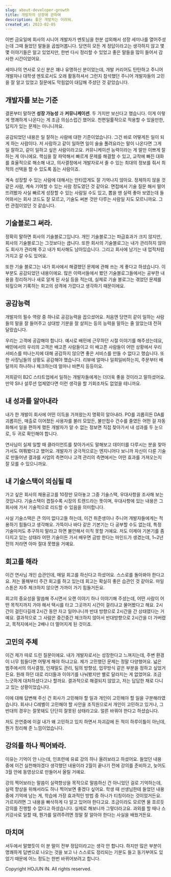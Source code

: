 ```yaml
---
slug: about-developer-growth
title: 개발자의 성장에 관하여
description: 좋은 개발자는 어려워.
created_at: 2023-02-05
---
```


이번 금요일에 회사의 시니어 개발자가 멘토님을 한분 섭외해서 성장 세미나를 열어주셨는데 그때 들었던 말들을 곱씹어봅니다. 당연히 모든 게
정답이라고는 생각하지 않고 몇몇 이야기들은 알고 있었지만, 한번 다시 정리할 수 있었고 좋은 말들을 많이 들어서 감사한 시간이었어요.

세미나의 연사로 오신 분은 꽤나 유명하신 분이었는데, 개발 커리어도 탄탄하고 주니어 개발자나 대학생 멘토로서도 오래 활동하셔서 그런지
참석했던 주니어 개발자들의 고민을 잘 알고 있었고 질문에도 막힘없이 대답해 주셨던 것 같았습니다.

## 개발자를 보는 기준

결론부터 말하면 **성장 가능성** 과 **커뮤니케이션**. 두 가지만 보신다고 했습니다. 이게 이렇게 명쾌하게 나온다는 게 조금 의심스럽긴
했어요. 천편일률적으로 적용할 수 있을만한, 답지가 있는 문제는 아니니까요.

공감되었던 내용은 일 잘하는 사람에 대한 기준이었습니다. 그건 바로 어떻게든 일이 되게 하는 사람이다. 저 사람하고 같이 일하면 일이 술술
풀려요라는 말이 나온다면 그게 일 잘하고, 같이 일하고 싶은 사람이라고요. 커뮤니케이션 능력이라는 게 말만 이쁘게 잘하는 게 아니에요.
핵심을 잘 파악해서 빠르게 문제를 해결할 수 있고, 교착에 빠진 대화를 효율적으로 해소해 내고, 의사결정에서 개발자로서 줄 수 있는 최대의
정보를 줘서 최적의 선택을 할 수 있도록 돕는 사람이죠.

계속 성장할 수 있는 사람에 대해서는 안타깝게도 잘 기억나지 않아요. 정체하지 않을 것 같은 사람, 계속 기여할 수 있는 사람 정도였던 것
같아요. 면접에서 기술 질문 해서 떨어뜨려봤자 사실 빠르게 성장할 수 있는 사람일 수도 있고, 뽑을 땐 실력 좋아 보였는데 들어와서는 회사
코드도 잘 모르고, 기술도 써본 것만 다루는 사람일 지도 모르니까요. 그런 관점이었던 것 같습니다.

## 기술블로그 써라.

정확히 말하면 회사의 기술블로그입니다. 개인 기술블로그는 파급효과가 크지 않지만, 회사의 기술블로그는 그것보다는 큽니다. 또한 회사의
기술블로그는 내가 관리하지 않아도 회사가 관리해 주고 내가 퇴사해도 남아있습니다. 그리고 회사에 남기는 내 업적처럼 가지고 갈 수도 있어요.

또한 기술 블로그는 내가 회사에서 해결했던 문제에 관해 쓰는 게 좋다고 하셨습니다. 이 부분도 공감되었던 내용이에요. 많은 이력서들에서 봤던
기술블로그들에서는 공부한 내용을 정리하거나 새로 알게 된 사실 등을 적는데, 실제로 기술 블로그는 겪었던 문제를 되짚으며 기록하는 회고의
성격에 가깝다고 생각하기 때문이에요.

## 공감능력

개발자의 필수 역량 중 하나로 공감능력을 꼽으셨어요. 처음엔 당연히 같이 일하는 사람들의 말을 잘 들어주고 상대방 기분을 잘 살피는 등의
능력을 말하는 줄 알았는데 전혀 달랐습니다.

우리는 고객에 공감해야 합니다. 예시로 배민에 근무하던 시절 이야기를 해주셨는데요, 배민에서의 우리의 고객은 배고픈 사람들이고 이 배고픈
사람들이 어떤 상황에서 우리 서비스를 떠나는지에 대해 공감하지 않으면 좋은 서비스를 만들 수 없다고 했습니다. 또한 사장님들의 상황도
공감해야 했습니다. 리뷰에 얼마나 일희일비하는지, 주문부터 배달까지 하나하나 체크하는데 얼마나 바쁜지 등등이요.

저희같이 B2C 스타트업에서 일하는 개발자들에게는 더더욱 좋을 것이라고 말하셨어요. 만약 SI나 설루션 업체였다면 이런 생각을 할 기회조차도
없었을 테니까요.

## 내 성과를 알아내라

내가 한 개발이 회사에 어떤 이득을 가져왔는지 명확히 알아내라. PO를 괴롭히든 DA를 괴롭히든, 매출로 이어졌든 사용자를 불러 모았든,
불만접수 건수를 줄였든 어떤 걸 자동화해서 일을 편하게 했든 개발자가 알 수 없는 정보면 직접 찾아가서 내 성과를 두 눈으로, 두 귀로
확인해야 합니다.

연사님이 실제 일할 때 클라이언트를 찾아가서도 말해보고 데이터를 다루시는 분을 찾아가서도 여쭤봤다고 했어요. 개발자가 궁극적으로는 엔지니어다
보니까 자신이 다룬 기술로 만들어낸 결과를 사업의 측면이나 고객 관리의 측면에서는 어떤 효과를 가져오는지 잘 모를 수 있으니까요.

## 내 기술스택이 의심될 때

가고 싶은 회사의 채용공고를 10장만 모아놓고 그중 기술스택, 우대사항을 조사해 보는 것입니다. 기술스택이 겹칠수록 시장의 트렌드라는
뜻이며, 우대사항에 있는 내용은 그 회사에 가서 기술적으로 리드할 수 있음을 의미합니다.

사실 기술스택은 큰 의미 없다고들 하는데, 이건 취준생이나 주니어 개발자들에게는 적용하기 힘들다고 생각해요. 가뜩이나 바다 같은 기본기는 다
공부할 수도 없는데, 특정 기술마저도 추구하지 말라고 하면 불안해서 이직 못할 거예요. 저도 이제야 기본기를 좀 다지고 있는 상태라 어떤
기술이든 가서 배우면 금방 한다는 마인드가 생겼는데, 1~2년 전의 저라면 아마 절대 못했을 거예요.

## 회고를 해라

이건 연사님 개인 습관인데, 매일 회고를 하신다고 하셨어요. 스스로를 돌아봐야 한다고요. 저는 올해부터 주간 회고를 하고 있는데 회고는
확실히 좋은 습관인 것 같아요. 마일스톤은 자주 체크하지 않으면 가까이 가기 힘들거든요.

회고의 중요성을 말씀해 주시면서 오랜 이야기 하나 이야기해 주셨는데, 어떤 사람이 어떤 목적지까지 가야 해서 택시를 타고 그곳까지 시간이
걸리냐고 물어봤다고 해요. 2시간이 걸린다길래 2시간 동안 자고 일어나니까 반대 방향으로 2시간을 간 상태였다는 거예요. 결과적으로 그
사람은 중간중간 체크하지 않아서 반대방향으로 2시간을 더 가버렸고, 목적지에서는 2배나 더 멀어지게 된 것이죠.

## 고민의 주체

이건 제가 따로 드린 질문이에요. 내가 개발자로서는 성장한다고 느껴지는데, 주변 환경이 너무 힘들다면 어떻게 해야 하냐고요. 제가 고민했던
문제는 정말 다양했어요. 넓은 범주에서의 의사결정, 인재밀도 관리, 팀의 방향성, 업무방식 같은 부분을 정하고 싶었거든요. 원래 하던 대로
리더들과 이야기를 나눠봤지만 별로 달라지는 게 없었어요. 조금 느긋하게 대처하셨다고나 할까요. 결과적으로 해결되지 않았고, 저는 답답한 채로
다니고 있는 상황이었습니다.

이에 대해 답변해 주신 건 회사가 고민해야 할 일과 개인이 고민해야 할 일을 구분해라였습니다. 회사나 C레벨이 고민해야 할 사안을
조직원으로서 개인이 고민하고 있거나, 그 반대의 경우는 잘못돼도 단단히 잘못된 상태라고요. 얼른 바꿔야 한다고 하셨습니다.

저도 은연중에 이걸 내가 왜 고민하고 있지 하면서 자괴감에 든 적이 하루이틀이 아닌데, 뭔가 정리해 준 느낌이었습니다.

## 강의를 하나 찍어봐라.

이유는 기억이 안 나는데, 인프런에 유료 강의 하나 올려보라고 하셨어요. 들었던 내용 중에 이건 실천해야겠다 생각했던 내용이라 2월이 끝나기
전에 강의를 준비하고, 늦어도 3월 안에 동영상으로 만들어서 올릴 거예요.

강의 찍어보라는 말씀이 실력향상을 목적으로 말씀하신 건 아니었던 걸로 기억하는데, 실력 향상을 위해서라도 하나 찍어보면 좋겠다 싶어요. 학생
때 선생님한테 들었던 내용 중에 기억에 남는 게, 학습에 가장 효과적인 방법 중 하나가 티칭이라는 것이었거든요. 가르치려면 그 내용을
빠삭하게 다 알고 있어야 한다고요. 조금이라도 모르면 물 흐르듯 강의를 진행할 수 없다고 하셨습니다. 실제로 해보니까 그렇더라고요. 과외를
할 때나 스키강사로 일할 때, 뭔가를 알려주려면 정말 잘 알아야 한다는 사실을 배웠거든요.

## 마치며

서두에서 말했듯이 이 분 말이 전부 정답이라고는 생각 안 합니다. 하지만 많은 부분이 명쾌하게 답변으로 나오는 것을 보고 나 스스로도
정리되는 기분도 들고 동기부여도 있었기 때문에 어느 정도는 한번 바뀌어보려고 합니다.

Copyright HOJUN IN. All rights reserved.
